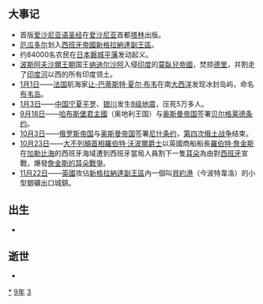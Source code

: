 {{yearTOC|1739|清'''[[乾隆|乾隆]]四年'''；越南'''[[永佑|永佑]]五年'''；日本'''[[元文_(日本)|元文]]四年'''}}

== 大事记 ==
*首版[[爱沙尼亚语|爱沙尼亚语]][[圣经|圣经]]在[[爱沙尼亚|爱沙尼亚]]首都[[塔林|塔林]]出版。
*[[厄瓜多尔|厄瓜多尔]]划入[[西班牙帝國|西班牙帝國]][[新格拉納達副王區|新格拉納達副王區]]。
*约84000名农民在[[日本|日本]][[磐城平藩|磐城平藩]]发动起义。
*[[波斯|波斯]][[阿夫沙爾王朝|阿夫沙爾王朝]]国王[[纳迪尔沙阿|纳迪尔沙阿]]入侵[[印度|印度]]的[[莫臥兒帝國|莫臥兒帝國]]，焚掠[[德里|德里]]，并割走了[[印度河|印度河]]以西的所有印度领土。
*[[1月1日|1月1日]]——[[法国|法国]]航海家[[让-巴蒂斯特·夏尔·布韦|让-巴蒂斯特·夏尔·布韦]]在南[[大西洋|大西洋]]发现冰封岛屿，命名[[布韦岛|布韦岛]]。
*[[1月3日|1月3日]]——[[中國|中国]][[宁夏回族自治区|宁夏]][[平罗县|平罗]]、[[银川市|银川]]发生[[1739年平罗地震|8级地震]]，压死5万多人。
*[[9月18日|9月18日]]——[[哈布斯堡君主國|哈布斯堡君主國]]（奥地利王国）与[[奥斯曼帝国|奥斯曼帝国]]签署[[贝尔格莱德条约|贝尔格莱德条约]]。
*[[10月3日|10月3日]]——[[俄罗斯帝国|俄罗斯帝国]]与[[奥斯曼帝国|奥斯曼帝国]]签署[[尼什条约|尼什条约]]，[[第四次俄土战争|第四次俄土战争]]结束。
*[[10月23日|10月23日]]——[[大不列顛王國|大不列顛]][[英國首相|首相]][[羅伯特·沃波爾|羅伯特·沃波爾爵士]]以英國商船船長[[羅伯特·詹金斯_(船長)|羅伯特·詹金斯]]在[[加勒比海|加勒比海]]的西班牙海域遭到西班牙當局人員割下一隻[[耳朵|耳朵]]為由對[[西班牙帝國|西班牙]]宣戰，爆發[[詹金斯的耳朵戰爭|詹金斯的耳朵戰爭]]。
*[[11月22日|11月22日]]——[[英國|英國]]攻佔[[新格拉納達副王區|新格拉納達副王區]]內一個叫[[波托韋洛|貝約港]]（今波特韋洛）的小型銀礦出口城鎮。

== 出生 ==
*

== 逝世 ==
{{Wikisource year mention}}
*

[[Category:1739年|*]]
[[Category:1730年代|9年]]
[[Category:18世纪各年|3]]